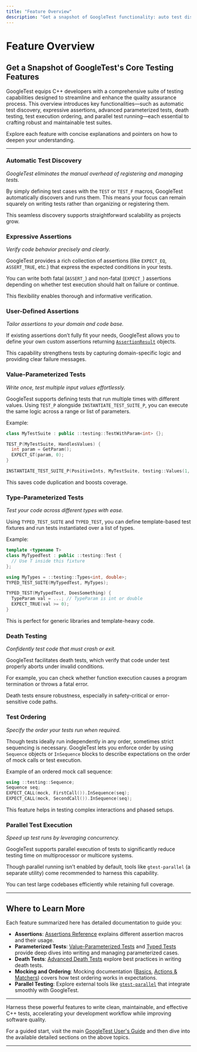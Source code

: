 ```yaml
---
title: "Feature Overview"
description: "Get a snapshot of GoogleTest functionality: auto test discovery, expressive assertions, user-defined assertions, value/type-parameterized tests, death testing, test ordering, and parallel execution. Each feature is succinctly explained with pointers to where users can learn more."
---
```


# Feature Overview

## Get a Snapshot of GoogleTest's Core Testing Features

GoogleTest equips C++ developers with a comprehensive suite of testing capabilities designed to streamline and enhance the quality assurance process. This overview introduces key functionalities—such as automatic test discovery, expressive assertions, advanced parameterized tests, death testing, test execution ordering, and parallel test running—each essential to crafting robust and maintainable test suites.

Explore each feature with concise explanations and pointers on how to deepen your understanding.

---

### Automatic Test Discovery

*GoogleTest eliminates the manual overhead of registering and managing tests.*

By simply defining test cases with the `TEST` or `TEST_F` macros, GoogleTest automatically discovers and runs them. This means your focus can remain squarely on writing tests rather than organizing or registering them.

This seamless discovery supports straightforward scalability as projects grow.

### Expressive Assertions

*Verify code behavior precisely and clearly.*

GoogleTest provides a rich collection of assertions (like `EXPECT_EQ`, `ASSERT_TRUE`, etc.) that express the expected conditions in your tests.

You can write both fatal (`ASSERT_`) and non-fatal (`EXPECT_`) assertions depending on whether test execution should halt on failure or continue.

This flexibility enables thorough and informative verification.

### User-Defined Assertions

*Tailor assertions to your domain and code base.*

If existing assertions don’t fully fit your needs, GoogleTest allows you to define your own custom assertions returning [`AssertionResult`](../reference/testing.md#AssertionResult) objects.

This capability strengthens tests by capturing domain-specific logic and providing clear failure messages.

### Value-Parameterized Tests

*Write once, test multiple input values effortlessly.*

GoogleTest supports defining tests that run multiple times with different values. Using `TEST_P` alongside `INSTANTIATE_TEST_SUITE_P`, you can execute the same logic across a range or list of parameters.

Example:
```cpp
class MyTestSuite : public ::testing::TestWithParam<int> {};

TEST_P(MyTestSuite, HandlesValues) {
  int param = GetParam();
  EXPECT_GT(param, 0);
}

INSTANTIATE_TEST_SUITE_P(PositiveInts, MyTestSuite, testing::Values(1, 2, 3));
```

This saves code duplication and boosts coverage.

### Type-Parameterized Tests

*Test your code across different types with ease.*

Using `TYPED_TEST_SUITE` and `TYPED_TEST`, you can define template-based test fixtures and run tests instantiated over a list of types.

Example:
```cpp
template <typename T>
class MyTypedTest : public ::testing::Test {
  // Use T inside this fixture
};

using MyTypes = ::testing::Types<int, double>;
TYPED_TEST_SUITE(MyTypedTest, MyTypes);

TYPED_TEST(MyTypedTest, DoesSomething) {
  TypeParam val = ...; // TypeParam is int or double
  EXPECT_TRUE(val >= 0);
}
```

This is perfect for generic libraries and template-heavy code.

### Death Testing

*Confidently test code that must crash or exit.*

GoogleTest facilitates death tests, which verify that code under test properly aborts under invalid conditions.

For example, you can check whether function execution causes a program termination or throws a fatal error.

Death tests ensure robustness, especially in safety-critical or error-sensitive code paths.

### Test Ordering

*Specify the order your tests run when required.*

Though tests ideally run independently in any order, sometimes strict sequencing is necessary. GoogleTest lets you enforce order by using `Sequence` objects or `InSequence` blocks to describe expectations on the order of mock calls or test execution.

Example of an ordered mock call sequence:
```cpp
using ::testing::Sequence;
Sequence seq;
EXPECT_CALL(mock, FirstCall()).InSequence(seq);
EXPECT_CALL(mock, SecondCall()).InSequence(seq);
```

This feature helps in testing complex interactions and phased setups.

### Parallel Test Execution

*Speed up test runs by leveraging concurrency.*

GoogleTest supports parallel execution of tests to significantly reduce testing time on multiprocessor or multicore systems.

Though parallel running isn’t enabled by default, tools like `gtest-parallel` (a separate utility) come recommended to harness this capability.

You can test large codebases efficiently while retaining full coverage.

---

## Where to Learn More

Each feature summarized here has detailed documentation to guide you:

- **Assertions**: [Assertions Reference](../reference/testing.md#Macros) explains different assertion macros and their usage.
- **Parameterized Tests**: [Value-Parameterized Tests](../advanced.md#value-parameterized-tests) and [Typed Tests](../advanced.md#typed-tests) provide deep dives into writing and managing parameterized cases.
- **Death Tests**: [Advanced Death Tests](../advanced.md#death-tests) explore best practices in writing death tests.
- **Mocking and Ordering**: Mocking documentation ([Basics](../guides/mocking-best-practices/basics-of-mocking), [Actions & Matchers](../concepts/mocking-essentials/expectations-matchers-actions)) covers how test ordering works in expectations.
- **Parallel Testing**: Explore external tools like [`gtest-parallel`](https://github.com/google/gtest-parallel) that integrate smoothly with GoogleTest.

---

Harness these powerful features to write clean, maintainable, and effective C++ tests, accelerating your development workflow while improving software quality.

For a guided start, visit the main [GoogleTest User's Guide](index.md) and then dive into the available detailed sections on the above topics.

---